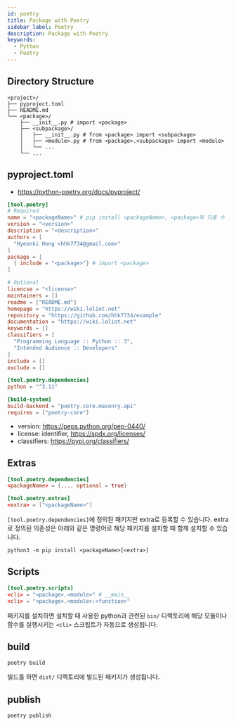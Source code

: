 ```yaml
---
id: poetry
title: Package with Poetry
sidebar_label: Poetry
description: Package with Poetry
keywords:
  - Python
  - Poetry
---
```


## Directory Structure

```shell
<project>/
├── pyproject.toml
├── README.md
└── <package>/
    ├── __init__.py # import <package>
    ├── <subpackage>/
    │   ├── __init__.py # from <package> import <subpackage>
    │   ├── <module>.py # from <package>.<subpackage> import <module>
    │   └── ...
    └── ...
```

## pyproject.toml

- https://python-poetry.org/docs/pyproject/

```toml title="pyproject.toml"
[tool.poetry]
# Required
name = "<packageName>" # pip install <packageName>, <package>와 다를 수 있습니다.
version = "<version>"
description = "<description>"
authors = [
  "Hyeonki Hong <hhk7734@gmail.com>"
]
package = [
  { include = "<package>"} # import <package>
]

# Optional
licencse = "<license>"
maintainers = []
readme = ["README.md"]
homepage = "https://wiki.loliot.net"
repository = "https://github.com/hhk7734/example"
documentation = "https://wiki.loliot.net"
keywords = []
classifiers = [
  "Programming Language :: Python :: 3",
  "Intended Audience :: Developers"
]
include = []
exclude = []

[tool.poetry.dependencies]
python = "^3.11"

[build-system]
build-backend = "poetry.core.masonry.api"
requires = ["poetry-core"]
```

- version: https://peps.python.org/pep-0440/
- license: identifier, https://spdx.org/licenses/
- classifiers: https://pypi.org/classifiers/

## Extras

```toml title="pyproject.toml"
[tool.poetry.dependencies]
<packageName> = {..., optional = true}

[tool.poetry.extras]
<extra> = ["<packageName>"]
```

`[tool.poetry.dependencies]`에 정의된 패키지만 extra로 등록할 수 있습니다. extra로 정의된 의존성은 아래와 같은 명령어로 해당 패키지를 설치할 때 함께 설치할 수 있습니다.

```shell
python3 -m pip install <packageName>[<extra>]
```

## Scripts

```toml title="pyproject.toml"
[tool.poetry.scripts]
<cli> = "<package>.<module>" # __main__
<cli> = "<package>.<module>:<function>"
```

패키지를 설치하면 설치할 때 사용한 python과 관련된 `bin/` 디렉토리에 해당 모듈이나 함수를 실행시키는 `<cli>` 스크립트가 자동으로 생성됩니다.

## build

```shell
poetry build
```

빌드를 하면 `dist/` 디렉토리에 빌드된 패키지가 생성됩니다.

## publish

```shell
poetry publish
```
